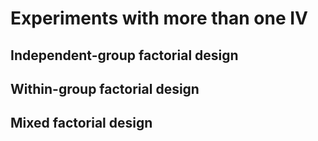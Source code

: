 # Experiments with more than one IV

## Independent-group factorial design 




## Within-group factorial design



## Mixed factorial design

